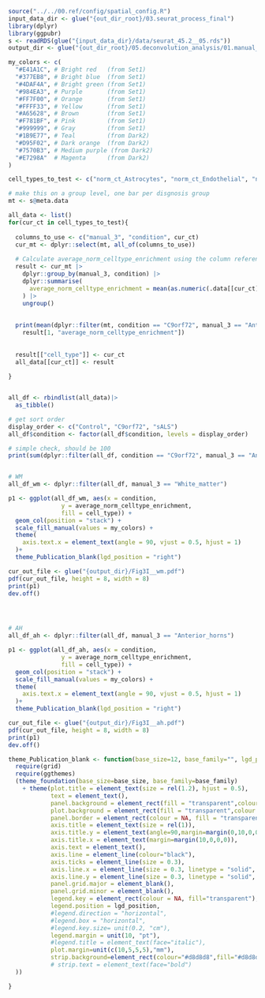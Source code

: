 

```r
source("../../00.ref/config/spatial_config.R")
input_data_dir <- glue("{out_dir_root}/03.seurat_process_final")
library(dplyr)
library(ggpubr)
s <- readRDS(glue("{input_data_dir}/data/seurat_45.2__05.rds"))
output_dir <- glue("{out_dir_root}/05.deconvolution_analysis/01.manual_ct_enrichment")
```




```r
my_colors <- c(
  "#E41A1C", # Bright red   (from Set1)
  "#377EB8", # Bright blue  (from Set1)
  "#4DAF4A", # Bright green (from Set1)
  "#984EA3", # Purple       (from Set1)
  "#FF7F00", # Orange       (from Set1)
  "#FFFF33", # Yellow       (from Set1)
  "#A65628", # Brown        (from Set1)
  "#F781BF", # Pink         (from Set1)
  "#999999", # Gray         (from Set1)
  "#1B9E77", # Teal         (from Dark2)
  "#D95F02", # Dark orange  (from Dark2)
  "#7570B3", # Medium purple (from Dark2)
  "#E7298A"  # Magenta      (from Dark2)
)

cell_types_to_test <- c("norm_ct_Astrocytes", "norm_ct_Endothelial", "norm_ct_Ependymal.Cells", "norm_ct_Lymphocytes", "norm_ct_Macrophages", "norm_ct_Meninges", "norm_ct_Microglia", "norm_ct_Neurons", "norm_ct_OPC", "norm_ct_Oligodendrocytes", "norm_ct_Pericytes", "norm_ct_ProliferatingMicroglia", "norm_ct_Schwann")

# make this on a group level, one bar per disgnosis group
mt <- s@meta.data

all_data <- list()
for(cur_ct in cell_types_to_test){
  
  columns_to_use <- c("manual_3", "condition", cur_ct)
  cur_mt <- dplyr::select(mt, all_of(columns_to_use))
  
  # Calculate average_norm_celltype_enrichment using the column referenced by cur_ct
  result <- cur_mt |>
    dplyr::group_by(manual_3, condition) |>
    dplyr::summarise(
      average_norm_celltype_enrichment = mean(as.numeric(.data[[cur_ct]]), na.rm = TRUE)
    ) |>
    ungroup()
  
  
  print(mean(dplyr::filter(mt, condition == "C9orf72", manual_3 == "Anterior_horns")[[cur_ct]]) ==
    result[1, "average_norm_celltype_enrichment"])
  
  
  result[["cell_type"]] <- cur_ct
  all_data[[cur_ct]] <- result
  
}


all_df <- rbindlist(all_data)|>
  as_tibble()

# get sort order
display_order <- c("Control", "C9orf72", "sALS")
all_df$condition <- factor(all_df$condition, levels = display_order)

# simple check, should be 100
print(sum(dplyr::filter(all_df, condition == "C9orf72", manual_3 == "Anterior_horns")[["average_norm_celltype_enrichment"]]))


# WM
all_df_wm <- dplyr::filter(all_df, manual_3 == "White_matter")

p1 <- ggplot(all_df_wm, aes(x = condition, 
               y = average_norm_celltype_enrichment, 
               fill = cell_type)) +
  geom_col(position = "stack") +
  scale_fill_manual(values = my_colors) +
  theme(
    axis.text.x = element_text(angle = 90, vjust = 0.5, hjust = 1)
  )+
  theme_Publication_blank(lgd_position = "right")

cur_out_file <- glue("{output_dir}/Fig3I__wm.pdf")
pdf(cur_out_file, height = 8, width = 8)
print(p1)
dev.off()




# AH
all_df_ah <- dplyr::filter(all_df, manual_3 == "Anterior_horns")

p1 <- ggplot(all_df_ah, aes(x = condition, 
               y = average_norm_celltype_enrichment, 
               fill = cell_type)) +
  geom_col(position = "stack") +
  scale_fill_manual(values = my_colors) +
  theme(
    axis.text.x = element_text(angle = 90, vjust = 0.5, hjust = 1)
  )+
  theme_Publication_blank(lgd_position = "right")

cur_out_file <- glue("{output_dir}/Fig3I__ah.pdf")
pdf(cur_out_file, height = 8, width = 8)
print(p1)
dev.off()
```











```r
theme_Publication_blank <- function(base_size=12, base_family="", lgd_position="bottom") { #12 For ALDR paper
  require(grid)
  require(ggthemes)
  (theme_foundation(base_size=base_size, base_family=base_family)
    + theme(plot.title = element_text(size = rel(1.2), hjust = 0.5),
            text = element_text(),
            panel.background = element_rect(fill = "transparent",colour = NA),
            plot.background = element_rect(fill = "transparent",colour = NA),
            panel.border = element_rect(colour = NA, fill = "transparent"),
            axis.title = element_text(size = rel(1)),
            axis.title.y = element_text(angle=90,margin=margin(0,10,0,0)),
            axis.title.x = element_text(margin=margin(10,0,0,0)),
            axis.text = element_text(),
            axis.line = element_line(colour="black"),
            axis.ticks = element_line(size = 0.3),
            axis.line.x = element_line(size = 0.3, linetype = "solid", colour = "black"),
            axis.line.y = element_line(size = 0.3, linetype = "solid", colour = "black"),
            panel.grid.major = element_blank(),
            panel.grid.minor = element_blank(),
            legend.key = element_rect(colour = NA, fill="transparent"),
            legend.position = lgd_position,
            #legend.direction = "horizontal",
            #legend.box = "horizontal",
            #legend.key.size= unit(0.2, "cm"),
            legend.margin = unit(10, "pt"),
            #legend.title = element_text(face="italic"),
            plot.margin=unit(c(10,5,5,5),"mm"),
            strip.background=element_rect(colour="#d8d8d8",fill="#d8d8d8")
            # strip.text = element_text(face="bold")
  ))

}
```